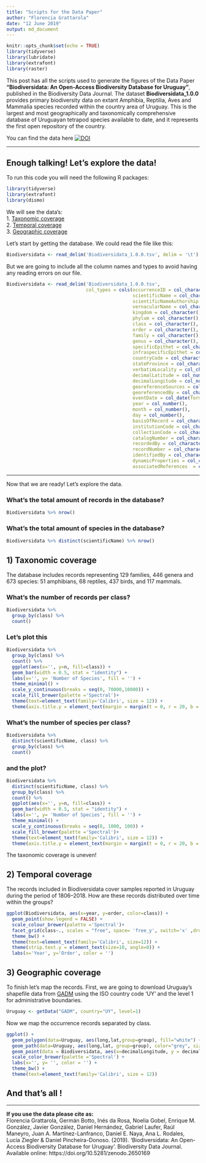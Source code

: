 ```yaml
---
title: "Scripts for the Data Paper"
author: "Florencia Grattarola"
date: "12 June 2019"
output: md_document
---
```


```r
knitr::opts_chunk$set(echo = TRUE)
library(tidyverse)
library(lubridate)
library(extrafont)
library(raster)
```

This post has all the scripts used to generate the figures of the Data Paper **“Biodiversidata: An Open-Access Biodiversity Database for Uruguay”**, published in the Biodiversity Data Journal. The dataset **Biodiversidata_1.0.0** provides primary biodiversity data on extant Amphibia, Reptilia, Aves and Mammalia species recorded within the country area of Uruguay. This is the largest and most geographically and taxonomically comprehensive database of Uruguayan tetrapod species available to date, and it represents the first open repository of the country.  

You can find the data here  [![DOI](https://zenodo.org/badge/DOI/10.5281/zenodo.2650169.svg)](https://doi.org/10.5281/zenodo.2650169)

---

## Enough talking! Let's explore the data!

To run this code you will need the following R packages:

```r 
library(tidyverse)
library(extrafont)
library(dismo)
```  
  
We will see the data's:  
1. [Taxonomic coverage](#taxonomic-coverage)  
2. [Temporal coverage](#temporal-coverage)  
3. [Geographic coverage](#geographic-coverage)  

Let's start by getting the database. We could read the file like this: 
```r 
Biodiversidata <- read_delim('Biodiversidata_1.0.0.tsv', delim = '\t')
```  

But we are going to include all the column names and types to avoid having any reading errors on our file.

```r
Biodiversidata <- read_delim('Biodiversidata_1.0.0.tsv', 
                             col_types = cols(occurrenceID = col_character(),
                                              scientificName = col_character(),
                                              scientificNameAuthorship = col_character(),
                                              vernacularName = col_character(),
                                              kingdom = col_character(),
                                              phylum = col_character(),
                                              class = col_character(),
                                              order = col_character(),
                                              family = col_character(),
                                              genus = col_character(),
                                              specificEpithet = col_character(),
                                              infraspecificEpithet = col_character(),
                                              countryCode = col_character(),
                                              stateProvince = col_character(),
                                              verbatimLocality = col_character(),
                                              decimalLatitude = col_number(),
                                              decimalLongitude = col_number(),
                                              georeferenceSources = col_character(),
                                              georeferencedBy = col_character(),
                                              eventDate = col_date(format = ""),
                                              year = col_number(),
                                              month = col_number(),
                                              day = col_number(),
                                              basisOfRecord = col_character(),
                                              institutionCode = col_character(),
                                              collectionCode = col_character(),
                                              catalogNumber = col_character(),
                                              recordedBy = col_character(),
                                              recordNumber = col_character(),
                                              identifiedBy = col_character(),
                                              dynamicProperties = col_character(),
                                              associatedReferences  = col_character()), delim = '\t')
```


---


Now that we are ready! Let's explore the data.  

### What's the total amount of records in the database?

```r
Biodiversidata %>% nrow()
```

### What's the total amount of species in the database?

```r
Biodiversidata %>% distinct(scientificName) %>% nrow()
```


## 1) Taxonomic coverage

The database includes records representing 129 families, 446 genera and 673 species: 51 amphibians, 68 reptiles, 437 birds, and 117 mammals. 

### What's the number of records per class?

```r
Biodiversidata %>% 
  group_by(class) %>% 
  count()  
```

### Let's plot this

```r
Biodiversidata %>% 
  group_by(class) %>% 
  count() %>% 
  ggplot(aes(x='', y=n, fill=class)) +
  geom_bar(width = 0.5, stat = "identity") +
  labs(x='', y= 'Number of Species', fill = '') +
  theme_minimal() +
  scale_y_continuous(breaks = seq(0, 70000,10000)) +
  scale_fill_brewer(palette ='Spectral')+
  theme(text=element_text(family='Calibri', size = 12)) +
  theme(axis.title.y = element_text(margin = margin(t = 0, r = 20, b = 0, l = 0)))
```

### What's the number of species per class?

```r
Biodiversidata %>% 
  distinct(scientificName, class) %>% 
  group_by(class) %>% 
  count() 
```

### and the plot?

```r
Biodiversidata %>% 
  distinct(scientificName, class) %>% 
  group_by(class) %>% 
  count() %>% 
  ggplot(aes(x='', y=n, fill=class)) +
  geom_bar(width = 0.5, stat = "identity") +
  labs(x='', y= 'Number of Species', fill = '') +
  theme_minimal() +
  scale_y_continuous(breaks = seq(0, 1000, 100)) +
  scale_fill_brewer(palette ='Spectral')+
  theme(text=element_text(family='Calibri', size = 12)) +
  theme(axis.title.y = element_text(margin = margin(t = 0, r = 20, b = 0, l = 0)))
```

The taxonomic coverage is uneven!

## 2) Temporal coverage

The records included in Biodiversidata cover samples reported in Uruguay during the period of 1806–2018. How are these records distributed over time within the groups?

```r
ggplot(Biodiversidata, aes(x=year, y=order, color=class)) +
  geom_point(show.legend = FALSE) +
  scale_colour_brewer(palette ='Spectral')+
  facet_grid(class~., scales = "free", space= 'free_y', switch='x' ,drop=TRUE) +
  theme_bw() +
  theme(text=element_text(family='Calibri', size=12)) +
  theme(strip.text.y = element_text(size=10, angle=0)) +
  labs(x='Year', y='Order', color = '') 
```


## 3) Geographic coverage

To finish let's map the records. 
First, we are going to download Uruguay's shapefile data from [GADM](http://gadm.org/) using the ISO country code 'UY' and the level 1 for administrative boundaries. 

```r
Uruguay <- getData("GADM", country="UY", level=1)
```


Now we map the occurrence records separated by class.

```r
ggplot() + 
  geom_polygon(data=Uruguay, aes(long,lat,group=group), fill="white") +
  geom_path(data=Uruguay, aes(long,lat, group=group), color="grey", size=0.1) +
  geom_point(data = Biodiversidata, aes(x=decimalLongitude, y = decimalLatitude, color = factor(class))) +
  scale_color_brewer(palette ='Spectral') +
  labs(x='', y= '', color = '') +
  theme_bw() +
  theme(text=element_text(family='Calibri', size = 12))
```


## And that's all !

---
  

**If you use the data please cite as:**  
Florencia Grattarola, Germán Botto, Inés da Rosa, Noelia Gobel, Enrique M. González, Javier González, Daniel Hernández, Gabriel Laufer, Raúl Maneyro, Juan A. Martínez-Lanfranco, Daniel E. Naya, Ana L. Rodales, Lucía Ziegler & Daniel Pincheira-Donoso. (2019). 'Biodiversidata: An Open-Access Biodiversity Database for Uruguay'. Biodiversity Data Journal. Available online: https://doi.org/10.5281/zenodo.2650169  
  

